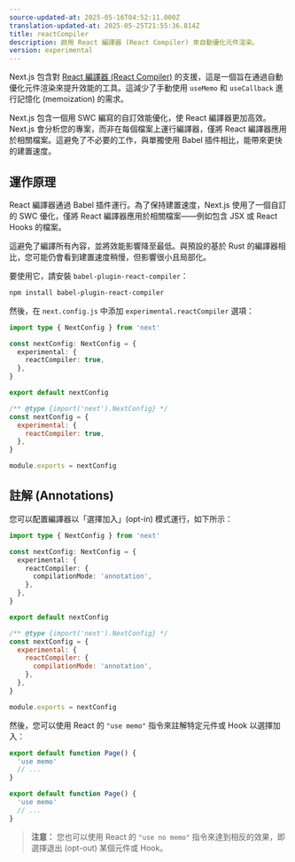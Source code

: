 ```yaml
---
source-updated-at: 2025-05-16T04:52:11.000Z
translation-updated-at: 2025-05-25T21:55:36.814Z
title: reactCompiler
description: 啟用 React 編譯器 (React Compiler) 來自動優化元件渲染。
version: experimental
---
```


Next.js 包含對 [React 編譯器 (React Compiler)](https://react.dev/learn/react-compiler) 的支援，這是一個旨在通過自動優化元件渲染來提升效能的工具。這減少了手動使用 `useMemo` 和 `useCallback` 進行記憶化 (memoization) 的需求。

Next.js 包含一個用 SWC 編寫的自訂效能優化，使 React 編譯器更加高效。Next.js 會分析您的專案，而非在每個檔案上運行編譯器，僅將 React 編譯器應用於相關檔案。這避免了不必要的工作，與單獨使用 Babel 插件相比，能帶來更快的建置速度。

## 運作原理

React 編譯器通過 Babel 插件運行。為了保持建置速度，Next.js 使用了一個自訂的 SWC 優化，僅將 React 編譯器應用於相關檔案——例如包含 JSX 或 React Hooks 的檔案。

這避免了編譯所有內容，並將效能影響降至最低。與預設的基於 Rust 的編譯器相比，您可能仍會看到建置速度稍慢，但影響很小且局部化。

要使用它，請安裝 `babel-plugin-react-compiler`：

```bash filename="Terminal"
npm install babel-plugin-react-compiler
```

然後，在 `next.config.js` 中添加 `experimental.reactCompiler` 選項：

```ts filename="next.config.ts" switcher
import type { NextConfig } from 'next'

const nextConfig: NextConfig = {
  experimental: {
    reactCompiler: true,
  },
}

export default nextConfig
```

```js filename="next.config.js" switcher
/** @type {import('next').NextConfig} */
const nextConfig = {
  experimental: {
    reactCompiler: true,
  },
}

module.exports = nextConfig
```

## 註解 (Annotations)

您可以配置編譯器以「選擇加入」(opt-in) 模式運行，如下所示：

```ts filename="next.config.ts" switcher
import type { NextConfig } from 'next'

const nextConfig: NextConfig = {
  experimental: {
    reactCompiler: {
      compilationMode: 'annotation',
    },
  },
}

export default nextConfig
```

```js filename="next.config.js" switcher
/** @type {import('next').NextConfig} */
const nextConfig = {
  experimental: {
    reactCompiler: {
      compilationMode: 'annotation',
    },
  },
}

module.exports = nextConfig
```

然後，您可以使用 React 的 `"use memo"` 指令來註解特定元件或 Hook 以選擇加入：

```ts filename="app/page.tsx" switcher
export default function Page() {
  'use memo'
  // ...
}
```

```js filename="app/page.js" switcher
export default function Page() {
  'use memo'
  // ...
}
```

> **注意：** 您也可以使用 React 的 `"use no memo"` 指令來達到相反的效果，即選擇退出 (opt-out) 某個元件或 Hook。